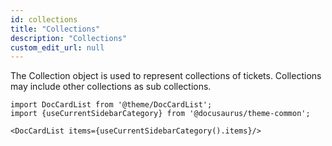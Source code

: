 ```yaml
---
id: collections
title: "Collections"
description: "Collections"
custom_edit_url: null
---
```




The Collection object is used to represent collections of tickets. Collections may include other collections as sub collections.




```mdx-code-block
import DocCardList from '@theme/DocCardList';
import {useCurrentSidebarCategory} from '@docusaurus/theme-common';

<DocCardList items={useCurrentSidebarCategory().items}/>
```
      

